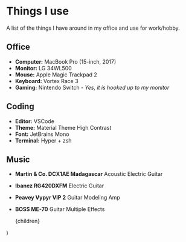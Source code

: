 
# Things I use

A list of the things I have around in my office and use for work/hobby.

## Office

- **Computer:** MacBook Pro (15-inch, 2017)
- **Monitor:** LG 34WL500
- **Mouse:** Apple Magic Trackpad 2
- **Keyboard:** Vortex Race 3
- **Gaming:** Nintendo Switch _- Yes, it is hooked up to my monitor_

## Coding

- **Editor:** VSCode
- **Theme:** Material Theme High Contrast
- **Font:** JetBrains Mono
- **Terminal:** Hyper + zsh

## Music

- **Martin & Co. DCX1AE Madagascar** Acoustic Electric Guitar
- **Ibanez RG420DXFM** Electric Guitar
- **Peavey Vypyr VIP 2** Guitar Modeling Amp
- **BOSS ME-70** Guitar Multiple Effects

  <Layout>
    <NextSeo
      title="Uses | Andrés Rodríguez"
      description="The tools I use for work, coding and music."
      canonical="https://andresrodriguez.dev/uses"
      openGraph={{
        url: 'https://andresrodriguez.dev/uses',
        title: 'Uses | Andrés Rodríguez',
        description: 'The tools I use for work, coding and music.',
      }}
    />
    <main className="prose mx-auto px-4 sm:px-0">{children}</main>
  </Layout>
)
